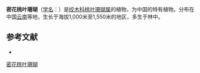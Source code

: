 {{Speciesbox
| name = 密花桃叶珊瑚
| status = 
| status_system = 
| image =
| genus = Aucuba
| species = confertiflora
| authority = Fang et Soong
}}

'''密花桃叶珊瑚'''（[[学名|学名]]：{{lang|la|''Aucuba confertiflora''}}）是[[绞木科|绞木科]][[桃叶珊瑚属|桃叶珊瑚属]]的植物，为中国的特有植物。分布在中国[[云南|云南]]等地，生长于海拔1,000米至1,550米的地区，多生于林中。

== 参考文献 ==
<div class="references-small">
* {{cite web| url =http://www.bioinfo.cn/db05/KmzwSpecies.php?action=view&id=788| title =密花桃叶珊瑚| work =《中国高等植物数据库全库》| publisher =中国科学院微生物研究所| author =昆明植物研究所| accessdate =2009-02-21| deadurl =yes| archiveurl =https://web.archive.org/web/20160305014145/http://www.bioinfo.cn/db05/KmzwSpecies.php?action=view&id=788| archivedate =2016-03-05}}
</div>
{{Taxonbar|from=Q15225179}}

[[Category:桃叶珊瑚属|密花桃叶珊瑚]]


{{植物小作品}}